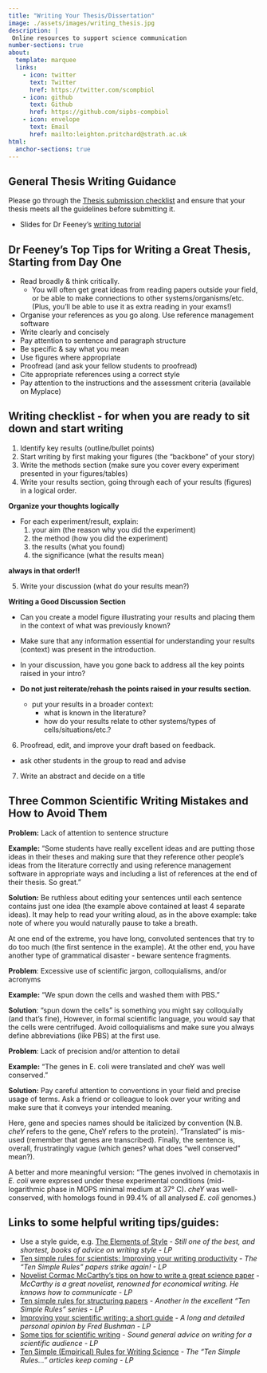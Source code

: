 ```yaml
---
title: "Writing Your Thesis/Dissertation"
image: ./assets/images/writing_thesis.jpg
description: |
 Online resources to support science communication
number-sections: true
about:
  template: marquee
  links:
    - icon: twitter
      text: Twitter
      href: https://twitter.com/scompbiol
    - icon: github
      text: Github
      href: https://github.com/sipbs-compbiol
    - icon: envelope
      text: Email
      href: mailto:leighton.pritchard@strath.ac.uk
html:
  anchor-sections: true
---
```


## General Thesis Writing Guidance

::: {.callout-important}
Please go through the [Thesis submission checklist](./assets/checklists/Thesis_submission_checklist.docx) and ensure that your thesis meets all the guidelines before submitting it.
:::

- Slides for Dr Feeney's [writing tutorial](./assets/slides/writing_tutorial.pptx)

## Dr Feeney's Top Tips for Writing a Great Thesis, Starting from Day One

- Read broadly & think critically.
  - You will often get great ideas from reading papers outside your field, or be able to make connections to other systems/organisms/etc. (Plus, you'll be able to use it as extra reading in your exams!)
- Organise your references as you go along. Use reference management software
- Write clearly and concisely
- Pay attention to sentence and paragraph structure
- Be specific & say what you mean
- Use figures where appropriate
- Proofread (and ask your fellow students to proofread)
- Cite appropriate references using a correct style
- Pay attention to the instructions and the assessment criteria (available on Myplace)

## Writing checklist - for when you are ready to sit down and start writing

1. Identify key results (outline/bullet points)
2. Start writing by first making your figures (the "backbone" of your story)
3. Write the methods section (make sure you cover every experiment presented in your figures/tables)
4. Write your results section, going through each of your results (figures) in a logical order.

::: {.callout-tip}
**Organize your thoughts logically**

- For each experiment/result, explain:
  1. your aim (the reason why you did the experiment)
  2. the method (how you did the experiment)
  3. the results (what you found)
  4. the significance (what the results mean)

**always in that order!!**
:::

5. Write your discussion (what do your results mean?)

::: {.callout-tip}
**Writing a Good Discussion Section**

- Can you create a model figure illustrating your results and placing them in the context of what was previously known?
- Make sure that any information essential for understanding your results (context) was present in the introduction.
- In your discussion, have you gone back to address all the key points raised in your intro?

- **Do not just reiterate/rehash the points raised in your results section.**
  - put your results in a broader context:
    - what is known in the literature?
    - how do your results relate to other systems/types of cells/situations/etc.?
:::

6.  Proofread, edit, and improve your draft based on feedback.
  - ask other students in the group to read and advise
7.  Write an abstract and decide on a title

## Three Common Scientific Writing Mistakes and How to Avoid Them

::: {.callout-note}
**Problem:** Lack of attention to sentence structure

**Example:** "Some students have really excellent ideas and are putting those ideas in their theses and making sure that they reference other people's ideas from the literature correctly and using reference management software in appropriate ways and including a list of references at the end of their thesis. So great."

**Solution:** Be ruthless about editing your sentences until each sentence contains just one idea (the example above contained at least 4 separate ideas). It may help to read your writing aloud, as in the above example: take note of where you would naturally pause to take a breath.

At one end of the extreme, you have long, convoluted sentences that try to do too much (the first sentence in the example). At the other end, you have another type of grammatical disaster - beware sentence fragments.
:::

::: {.callout-note}
**Problem**: Excessive use of scientific jargon, colloquialisms, and/or acronyms

**Example:** "We spun down the cells and washed them with PBS."

**Solution**: "spun down the cells" is something you might say colloquially (and that's fine), However, in formal scientific language, you would say that the cells were centrifuged. Avoid colloquialisms and make sure you always define abbreviations (like PBS) at the first use.
:::

::: {.callout-note}
**Problem**: Lack of precision and/or attention to detail

**Example:** "The genes in E. coli were translated and cheY was well conserved."

**Solution:** Pay careful attention to conventions in your field and precise usage of terms. Ask a friend or colleague to look over your writing and make sure that it conveys your intended meaning.

Here, gene and species names should be italicized by convention (N.B. *cheY* refers to the gene, CheY refers to the protein). "Translated" is mis-used (remember that genes are transcribed). Finally, the sentence is, overall, frustratingly vague (which genes? what does "well conserved" mean?).

A better and more meaningful version: "The genes involved in chemotaxis in *E. coli* were expressed under these experimental conditions (mid-logarithmic phase in MOPS minimal medium at 37° C). *cheY* was well-conserved, with homologs found in 99.4% of all analysed *E. coli* genomes.)
:::


## Links to some helpful writing tips/guides:

-   Use a style guide, e.g. [The Elements of Style](http://www.gutenberg.org/ebooks/37134) - _Still one of the best, and shortest, books of advice on writing style - LP_
-   [Ten simple rules for scientists: Improving your writing productivity](https://journals.plos.org/ploscompbiol/article?id=10.1371/journal.pcbi.1006379) - _The "Ten Simple Rules" papers strike again! - LP_
-   [Novelist Cormac McCarthy's tips on how to write a great science paper](https://www.nature.com/articles/d41586-019-02918-5) - _McCarthy is a great novelist, renowned for economical writing. He knnows how to communicate - LP_
-   [Ten simple rules for structuring papers](https://doi.org/10.1371/journal.pcbi.1005619) - _Another in the excellent "Ten Simple Rules" series - LP_
-   [Improving your scientific writing: a short guide](https://lijunsun.github.io/files/ScientificWritingV39.pdf) - _A long and detailed personal opinion by Fred Bushman - LP_ 
-   [Some tips for scientific writing](https://kucharski.substack.com/p/some-tips-for-scientific-writing) - _Sound general advice on writing for a scientific audience - LP_
-   [Ten Simple (Empirical) Rules for Writing Science](https://journals.plos.org/ploscompbiol/article?id=10.1371/journal.pcbi.1004205) - _The "Ten Simple Rules…" articles keep coming - LP_